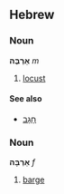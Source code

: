 ==Hebrew==
===Noun===
'''אַרְבֶּה''' ''m''

# [[locust]]

====See also====
*[[חגב|חָגָב]]

===Noun===
'''אַרְבָּה''' ''f''

# [[barge]]